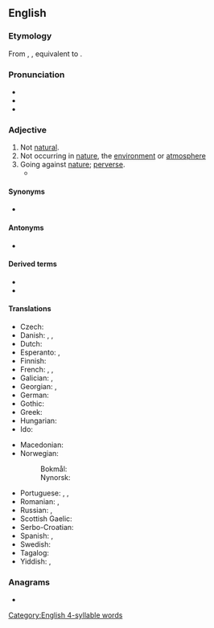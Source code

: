 ==English==

===Etymology===
From {{inh|en|enm|unnatural}}, {{m|enm|unnaturel}}, equivalent to {{af|en|un-|natural}}.

===Pronunciation===
* {{IPA|en|/ʌnˈnæt͡ʃəɹəl/}}
* {{audio|en|LL-Q1860 (eng)-Vealhurl-unnatural.wav|Audio (UK)}}
* {{hyph|en|un|nat|u|ral}}

===Adjective===
{{en-adj}}

# Not [[natural]].
# Not occurring in [[nature]], the [[environment]] or [[atmosphere]]
# Going against [[nature]]; [[perverse]].
#* {{quote-book|en|year=1859|author=Ferna Vale|title=Natalie; or, A Gem Among the Sea-Weeds|passage=Time wore heavily on with Winnie Santon, after Natalie had left them. Left as she was, much in her '''unnatural''' mother's society, who seemed to be never more pleased than when she might thwart her designs, or, in some manner act so as to make those about her uncomfortable, it was not to be wondered at, if she did sigh for other days, and a confidant, to whom she might unburden her heart.}}

====Synonyms====
* {{l|en|unnatural}}

====Antonyms====
* {{l|en|natural}}

====Derived terms====
* {{l|en|unnaturally}}
* {{l|en|unnaturalness}}

====Translations====
{{trans-top|not natural}}
* Czech: {{t|cs|nepřirozený}}
* Danish: {{t|da|unaturlig}}, {{t|da|unaturlig}}, {{t|da|unaturlig}}
* Dutch: {{t+|nl|onnatuurlijk}}
* Esperanto: {{t|eo|nenatura}}, {{t|eo|kontraŭnatura}}
* Finnish: {{t+|fi|luonnoton}}
* French: {{t+|fr|artificiel}}, {{t+|fr|innaturel|m}}, {{t+|fr|antinaturel}}
* Galician: {{t+|gl|antinatural}}, {{t|gl|contranatural}}
* Georgian: {{t|ka|ხელოვნური}}, {{t|ka|არაბუნებრივი}}
* German: {{t+|de|unnatürlich}}
* Gothic: {{t|got|𐌰𐌻𐌾𐌰𐌺𐌿𐌽𐍃}}
* Greek: {{t+|el|αφύσικος}}
* Hungarian: {{t+|hu|természetellenes}}
* Ido: {{t+|io|nenaturala}}
{{trans-mid}}
* Macedonian: {{t|mk|неприроден}}
* Norwegian:
*: Bokmål: {{t+|nb|unaturlig}}
*: Nynorsk: {{t|nn|unaturleg}}
* Portuguese: {{t|pt|antinatural}}, {{t|pt|contranatural}}, {{t|pt|contranatura}}
* Romanian: {{t+|ro|artificial}}, {{t+|ro|nenatural|m|n}}
* Russian: {{t+|ru|неесте́ственный}}, {{t+|ru|противоесте́ственный}}
* Scottish Gaelic: {{t|gd|mì-nàdarrach}}
* Serbo-Croatian: {{t+|sh|neprírodan}}
* Spanish: {{t+|es|antinatural}}, {{t|es|contranatural}}
* Swedish: {{t+|sv|onaturlig}}
* Tagalog: {{t|tl|dilikas}}
* Yiddish: {{t|yi|איבער דער טבֿע|tr=iber der teyve|sc=Hebr}}, {{t|yi|אומנאַטירלעך|sc=Hebr}}
{{trans-bottom}}

===Anagrams===
* {{anagrams|en|a=aalnnrtuu|lunarnaut}}

[[Category:English 4-syllable words]]